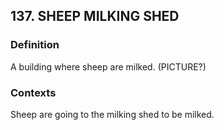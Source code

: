 ## 137. SHEEP MILKING SHED
### Definition
A building where sheep are milked. (PICTURE?)

### Contexts
Sheep are going to the milking shed to be milked.


